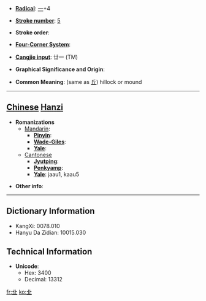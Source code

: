 * '''[[Wiktionary:Chinese radical index| Radical]]''': [[Wiktionary:Chinese radical index 一|一]]+4

* '''[[Wiktionary:Chinese total strokes index|Stroke number]]''': [[Wiktionary:Chinese total strokes index 5|5]]

* '''Stroke order''': 

* '''[[Wiktionary:Chinese four corner index|Four-Corner System]]''': 

* '''[[Wiktionary:Chinese Cangjie index|Cangjie input]]''': 廿一 (TM)

* '''Graphical Significance and Origin''': 

* '''Common Meaning''': (same as [[丘]]) hillock or mound

----

== [[Chinese]] [[Hanzi]] ==

* '''Romanizations'''
** [[Mandarin]]:
*** '''[[Pinyin]]''': 
*** '''[[Wade-Giles]]''': 
*** '''[[Yale]]''': 
**[[Cantonese]]
***'''[[Jyutping]]''':
***'''[[Penkyamp]]''': 
***'''[[Yale]]''': jaau1, kaau5

* '''Other info''': 

----

== Dictionary Information ==

* KangXi: 0078.010
* Hanyu Da Zidian: 10015.030

== Technical Information ==

* '''Unicode''':
** Hex: 3400
** Decimal: 13312

[[fr:㐀]]
[[ko:㐀]]
